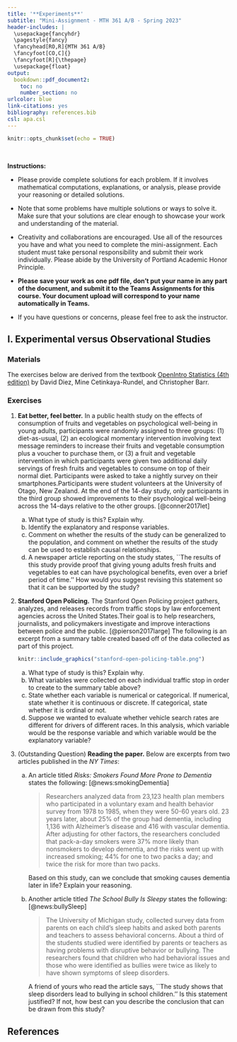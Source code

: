 ---
title: '**Experiments**'
subtitle: "Mini-Assignment - MTH 361 A/B - Spring 2023"
header-includes: |
  \usepackage{fancyhdr}
  \pagestyle{fancy}
  \fancyhead[RO,R]{MTH 361 A/B}
  \fancyfoot[CO,C]{}
  \fancyfoot[R]{\thepage}
  \usepackage{float}
output:
  bookdown::pdf_document2:
    toc: no
    number_section: no
urlcolor: blue
link-citations: yes
bibliography: references.bib
csl: apa.csl
---

```{r setup, include=FALSE}
knitr::opts_chunk$set(echo = TRUE)
```

\

**Instructions:**
 
 * Please provide complete solutions for each problem. If it involves mathematical computations, explanations, or analysis, please provide your reasoning or detailed solutions.
 
 * Note that some problems have multiple solutions or ways to solve it. Make sure that your solutions are clear enough to showcase your work and understanding of the material.
 
 * Creativity and collaborations are encouraged. Use all of the resources you have and what you need to complete the mini-assignment. Each student must take personal responsibility and submit their work individually. Please abide by the University of Portland Academic Honor Principle.
 
 * **Please save your work as one pdf file, don't put your name in any part of the document, and submit it to the Teams Assignments for this course. Your document upload will correspond to your name automatically in Teams.**
 
 * If you have questions or concerns, please feel free to ask the instructor.

\newpage

## I. Experimental versus Observational Studies

### Materials

The exercises below are derived from the textbook [OpenIntro Statistics (4th edition)](https://www.openintro.org/book/os/){target="_blank"} by David Diez, Mine Cetinkaya-Rundel, and Christopher Barr.

### Exercises

1. **Eat better, feel better.** In a public health study on the effects of consumption of fruits and vegetables on psychological  well-being in young adults, participants were randomly assigned to three groups: (1) diet-as-usual, (2) an ecological momentary intervention involving text message reminders to increase their fruits and vegetable consumption plus a voucher to purchase them, or (3) a fruit and vegetable intervention in which participants were given two additional daily servings of fresh fruits and vegetables to consume on top of their normal diet. Participants were asked to take a nightly survey on their smartphones.Participants were student volunteers at the University of Otago, New Zealand. At the end of the 14-day study, only participants in the third group showed improvements to their psychological well-being across the 14-days relative to the other groups. [@conner2017let]

    a. What type of study is this? Explain why.
    b. Identify the explanatory and response variables.
    c. Comment on whether the results of the study can be generalized to
    the population, and comment on whether the results of the study can be used to establish
    causal relationships.
    d. A newspaper article reporting on the study states, ``The results of this study provide proof that giving young adults fresh fruits and vegetables to eat can have psychological benefits, even over a brief period of time.'' How would you suggest revising this statement so that it can be supported by the study?

2. **Stanford Open Policing.** The Stanford Open Policing project gathers, analyzes, and releases records from traffic stops by law enforcement agencies across the United States.Their goal is to help researchers, journalists, and policymakers investigate and improve interactions between police and the public. [@pierson2017large] The following is an excerpt from a summary table created based off of the data collected as part of this project.
    
    ```{r stanford-open-policing-table, echo=FALSE, fig.align="center", out.width = '85%'}
    knitr::include_graphics("stanford-open-policing-table.png")
    ```

    a. What type of study is this? Explain why.
    b. What variables were collected on each individual traffic stop in order to create to the summary table above?
    c. State whether each variable is numerical or categorical. If numerical, state whether it is continuous or discrete. If categorical, state whether it is ordinal or not.
    d. Suppose we wanted to evaluate whether vehicle search rates are different for drivers of different races. In this analysis, which variable would be the response variable and which variable would be the explanatory variable?

\newpage

3. (Outstanding Question) **Reading the paper.** Below are excerpts from two articles published in the *NY Times*:

    a. An article titled *Risks: Smokers Found More Prone to Dementia* states the following: [@news:smokingDementia]

        > Researchers analyzed data from 23,123 health plan members who  participated in a voluntary exam and health behavior survey from 1978 to 1985, when they were 50-60 years old. 23 years later, about 25\% of the group had dementia, including 1,136 with Alzheimer's disease and 416 with vascular dementia. After adjusting for other factors, the researchers concluded that pack-a-day smokers were 37\% more likely than nonsmokers to develop dementia, and the risks went up with increased smoking; 44\% for one to two packs a day; and twice the risk for more than two packs.
    
        Based on this study, can we conclude that smoking causes dementia later in life? Explain your reasoning.
        
    b. Another article titled *The School Bully Is Sleepy* states the following: [@news:bullySleep]

        > The University of Michigan study, collected survey data from parents on each child's sleep habits and asked both parents and teachers to assess behavioral concerns. About a third of the students studied were identified by parents or teachers as having problems with disruptive behavior or bullying. The researchers found that children who had behavioral issues and those who were identified as bullies were twice as likely to have shown symptoms of sleep disorders.
        
        A friend of yours who read the article says, ``The study shows that sleep disorders lead to bullying in school children.'' Is this statement justified? If not, how best can you describe the conclusion that can be drawn from this study?

\newpage

## References {#ref}

<div id="refs"></div>
